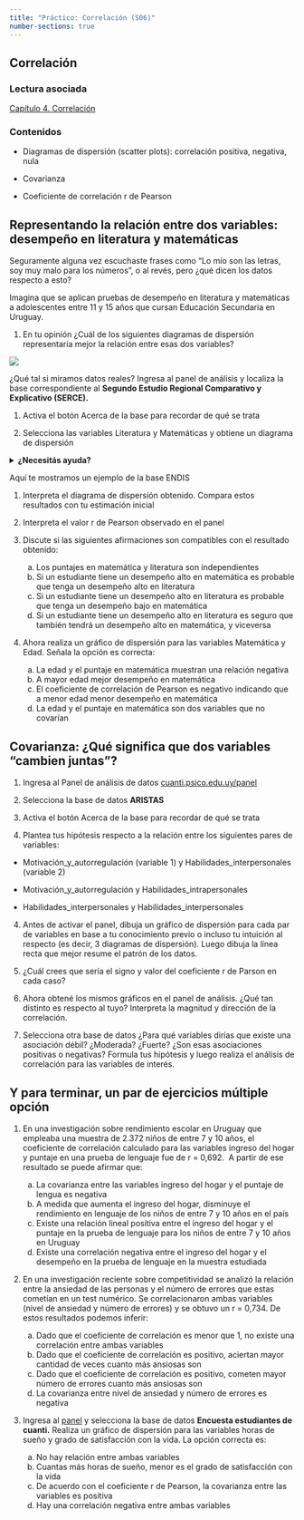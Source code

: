 ```yaml
---
title: "Práctico: Correlación (S06)"
number-sections: true
---
```


## Correlación

### Lectura asociada

[Capítulo 4. Correlación](https://cuanti.psico.edu.uy/libro/03-Correlation.html)

### Contenidos

-   Diagramas de dispersión (scatter plots): correlación positiva, negativa, nula

-   Covarianza

-   Coeficiente de correlación r de Pearson

## Representando la relación entre dos variables: desempeño en literatura y matemáticas

Seguramente alguna vez escuchaste frases como “Lo mío son las letras, soy muy malo para los números”, o al revés, pero ¿qué dicen los datos respecto a esto?

Imagina que se aplican pruebas de desempeño en literatura y matemáticas a adolescentes entre 11 y 15 años que cursan Educación Secundaria en Uruguay. 

1.  En tu opinión ¿Cuál de los siguientes diagramas de dispersión representaría mejor la relación entre esas dos variables?

![](imgs/corr.png)

¿Qué tal si miramos datos reales? Ingresa al panel de análisis y localiza la base correspondiente al **Segundo Estudio Regional Comparativo y Explicativo (SERCE).**

1.  Activa el botón Acerca de la base para recordar de qué se trata

2.  Selecciona las variables Literatura y Matemáticas y obtiene un diagrama de dispersión

<details>

<summary><strong>¿Necesitás ayuda?</strong></summary>

Gráfico de dispersión \> seleccionar variable 1 \> seleccionar variable 2

![](imgs/diag_disp.jpg)

</details>

Aquí te mostramos un ejemplo de la base ENDIS

1.  Interpreta el diagrama de dispersión obtenido. Compara estos resultados con tu estimación inicial

2.  Interpreta el valor r de Pearson observado en el panel

3.  Discute si las siguientes afirmaciones son compatibles con el resultado obtenido:

    a.  Los puntajes en matemática y literatura son independientes
    b.  Si un estudiante tiene un desempeño alto en matemática es probable que tenga un desempeño alto en literatura
    c.  Si un estudiante tiene un desempeño alto en literatura es probable que tenga un desempeño bajo en matemática
    d.  Si un estudiante tiene un desempeño alto en literatura es seguro que también tendrá un desempeño alto en matemática, y viceversa

4.  Ahora realiza un gráfico de dispersión para las variables Matemática y Edad. Señala la opción es correcta:

    a.  La edad y el puntaje en matemática muestran una relación negativa
    b.  A mayor edad mejor desempeño en matemática
    c.  El coeficiente de correlación de Pearson es negativo indicando que a menor edad menor desempeño en matemática
    d.  La edad y el puntaje en matemática son dos variables que no covarían

## Covarianza: ¿Qué significa que dos variables “cambien juntas”?

1.  Ingresa al Panel de análisis de datos [cuanti.psico.edu.uy/panel](http://cuanti.psico.edu.uy/panel)

2.  Selecciona la base de datos **ARISTAS**

3.  Activa el botón Acerca de la base para recordar de qué se trata

4.  Plantea tus hipótesis respecto a la relación entre los siguientes pares de variables:

-   Motivación_y_autorregulación (variable 1) y Habilidades_interpersonales (variable 2)

-   Motivación_y_autorregulación y Habilidades_intrapersonales

-   Habilidades_interpersonales y Habilidades_interpersonales

4.  Antes de activar el panel, dibuja un gráfico de dispersión para cada par de variables en base a tu conocimiento previo o incluso tu intuición al respecto (es decir, 3 diagramas de dispersión). Luego dibuja la línea recta que mejor resume el patrón de los datos.

5.  ¿Cuál crees que sería el signo y valor del coeficiente r de Parson en cada caso?

6.  Ahora obtené los mismos gráficos en el panel de análisis. ¿Qué tan distinto es respecto al tuyo? Interpreta la magnitud y dirección de la correlación.

7.  Selecciona otra base de datos ¿Para qué variables dirías que existe una asociación débil? ¿Moderada? ¿Fuerte? ¿Son esas asociaciones positivas o negativas? Formula tus hipótesis y luego realiza el análisis de correlación para las variables de interés.

## Y para terminar, un par de ejercicios múltiple opción

1.  En una investigación sobre rendimiento escolar en Uruguay que empleaba una muestra de 2.372 niños de entre 7 y 10 años, el coeficiente de correlación calculado para las variables ingreso del hogar y puntaje en una prueba de lenguaje fue de r = 0,692.  A partir de ese resultado se puede afirmar que:

    a.  La covarianza entre las variables ingreso del hogar y el puntaje de lengua es negativa
    b.  A medida que aumenta el ingreso del hogar, disminuye el rendimiento en lenguaje de los niños de entre 7 y 10 años en el país
    c.  Existe una relación lineal positiva entre el ingreso del hogar y el puntaje en la prueba de lenguaje para los niños de entre 7 y 10 años en Uruguay
    d.  Existe una correlación negativa entre el ingreso del hogar y el desempeño en la prueba de lenguaje en la muestra estudiada

2.  En una investigación reciente sobre competitividad se analizó la relación entre la ansiedad de las personas y el número de errores que estas cometían en un test numérico. Se correlacionaron ambas variables (nivel de ansiedad y número de errores) y se obtuvo un r = 0,734. De estos resultados podemos inferir:

    a.  Dado que el coeficiente de correlación es menor que 1, no existe una correlación entre ambas variables
    b.  Dado que el coeficiente de correlación es positivo, aciertan mayor cantidad de veces cuanto más ansiosas son
    c.  Dado que el coeficiente de correlación es positivo, cometen mayor número de errores cuanto más ansiosas son
    d.  La covarianza entre nivel de ansiedad y número de errores es negativa

3.  Ingresa al [panel](http://cuanti.psico.edu.uy/panel) y selecciona la base de datos **Encuesta estudiantes de cuanti.** Realiza un gráfico de dispersión para las variables horas de sueño y grado de satisfacción con la vida. La opción correcta es:

    a.  No hay relación entre ambas variables
    b.  Cuantas más horas de sueño, menor es el grado de satisfacción con la vida
    c.  De acuerdo con el coeficiente r de Pearson, la covarianza entre las variables es positiva
    d.  Hay una correlación negativa entre ambas variables
